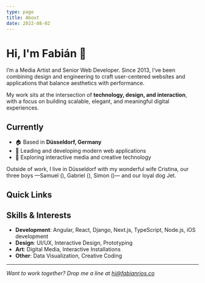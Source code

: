 ```yaml
---
type: page
title: About
date: 2022-08-02
---
```



# Hi, I'm Fabián 👋

<RandomImage />

I’m a Media Artist and Senior Web Developer. Since 2013, I’ve been combining design and engineering to craft user-centered websites and applications that balance aesthetics with performance.

My work sits at the intersection of **technology, design, and interaction**, with a focus on building scalable, elegant, and meaningful digital experiences.

## Currently

- 🏠 Based in **Düsseldorf, Germany**
- 💼 Leading and developing modern web applications
- 🎨 Exploring interactive media and creative technology

Outside of work, I live in Düsseldorf with my wonderful wife Cristina, our three boys —Samuel (<YearDate year="11-17-2013" />), Gabriel (<YearDate year="06-09-2015" />), Simon (<YearDate year="10-17-2019" />)— and our loyal dog Jet.


## Quick Links

<Cards>
    <Cards.Card title="View My Work" href="/projects" />
    <Cards.Card title="Read My Post" href="/posts" />
    <Cards.Card title="Get In Touch" href="mailto:hi@fabianrios.co" />
</Cards>

## Skills & Interests


- **Development**: Angular, React, Django, Next.js, TypeScript, Node.js, iOS development
- **Design**: UI/UX, Interactive Design, Prototyping
- **Art**: Digital Media, Interactive Installations
- **Other**: Data Visualization, Creative Coding

---

*Want to work together? Drop me a line at [hi@fabianrios.co](mailto:hi@fabianrios.co)*

